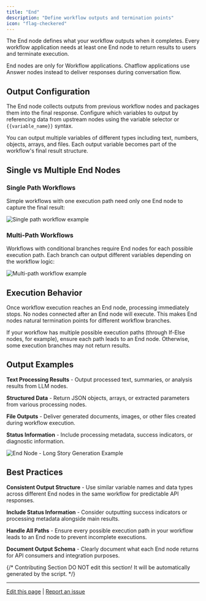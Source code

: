 ```yaml
---
title: "End"
description: "Define workflow outputs and termination points"
icon: "flag-checkered"
---
```


The End node defines what your workflow outputs when it completes. Every workflow application needs at least one End node to return results to users and terminate execution.

<Info>
  End nodes are only for Workflow applications. Chatflow applications use Answer nodes instead to deliver responses during conversation flow.
</Info>

## Output Configuration

The End node collects outputs from previous workflow nodes and packages them into the final response. Configure which variables to output by referencing data from upstream nodes using the variable selector or `{{variable_name}}` syntax.

You can output multiple variables of different types including text, numbers, objects, arrays, and files. Each output variable becomes part of the workflow's final result structure.

## Single vs Multiple End Nodes

### Single Path Workflows

Simple workflows with one execution path need only one End node to capture the final result:

<Frame caption="Single path workflow with one End node">
  <img src="https://assets-docs.dify.ai/dify-enterprise-mintlify/en/guides/workflow/node/9e43961344d318e09af8d64464d81774.png" alt="Single path workflow example" />
</Frame>

### Multi-Path Workflows

Workflows with conditional branches require End nodes for each possible execution path. Each branch can output different variables depending on the workflow logic:

<Frame caption="Multi-path workflow with multiple End nodes">
  <img src="https://assets-docs.dify.ai/dify-enterprise-mintlify/en/guides/workflow/node/3cb3f5fea376265bede0a4ac5bcc1ddc.png" alt="Multi-path workflow example" />
</Frame>

## Execution Behavior

Once workflow execution reaches an End node, processing immediately stops. No nodes connected after an End node will execute. This makes End nodes natural termination points for different workflow branches.

If your workflow has multiple possible execution paths (through If-Else nodes, for example), ensure each path leads to an End node. Otherwise, some execution branches may not return results.

## Output Examples

**Text Processing Results** - Output processed text, summaries, or analysis results from LLM nodes.

**Structured Data** - Return JSON objects, arrays, or extracted parameters from various processing nodes.

**File Outputs** - Deliver generated documents, images, or other files created during workflow execution.

**Status Information** - Include processing metadata, success indicators, or diagnostic information.

<Frame caption="Complex workflow output example">
  <img src="https://assets-docs.dify.ai/dify-enterprise-mintlify/en/guides/workflow/node/a103792790447c1725c1da1176334cae.png" alt="End Node - Long Story Generation Example" />
</Frame>

## Best Practices

**Consistent Output Structure** - Use similar variable names and data types across different End nodes in the same workflow for predictable API responses.

**Include Status Information** - Consider outputting success indicators or processing metadata alongside main results.

**Handle All Paths** - Ensure every possible execution path in your workflow leads to an End node to prevent incomplete executions.

**Document Output Schema** - Clearly document what each End node returns for API consumers and integration purposes.

{/*
Contributing Section
DO NOT edit this section!
It will be automatically generated by the script.
*/}

---

[Edit this page](https://github.com/langgenius/dify-docs/edit/main/en/documentation/pages/nodes/end.mdx) | [Report an issue](https://github.com/langgenius/dify-docs/issues/new?template=docs.yml)

